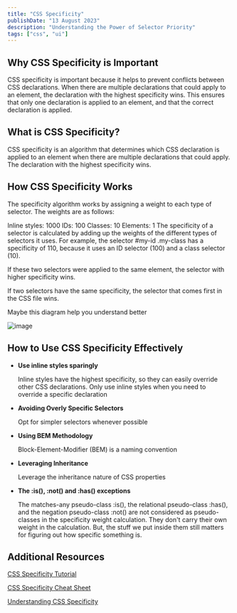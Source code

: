 ```yaml
---
title: "CSS Specificity"
publishDate: "13 August 2023"
description: "Understanding the Power of Selector Priority"
tags: ["css", "ui"]
---
```



## Why CSS Specificity is Important

CSS specificity is important because it helps to prevent conflicts between CSS declarations. When there are multiple declarations that could apply to an element, the declaration with the highest specificity wins. This ensures that only one declaration is applied to an element, and that the correct declaration is applied.


## What is CSS Specificity?

CSS specificity is an algorithm that determines which CSS declaration is applied to an element when there are multiple declarations that could apply. The declaration with the highest specificity wins.

## How CSS Specificity Works

The specificity algorithm works by assigning a weight to each type of selector. The weights are as follows:

Inline styles: 1000
IDs: 100
Classes: 10
Elements: 1
The specificity of a selector is calculated by adding up the weights of the different types of selectors it uses. For example, the selector #my-id .my-class has a specificity of 110, because it uses an ID selector (100) and a class selector (10).

If these two selectors were applied to the same element, the selector with higher specificity wins.

If two selectors have the same specificity, the selector that comes first in the CSS file wins.

Maybe this diagram help you understand better

<Image src={cssSpe1} alt="image" quality="max" />

## How to Use CSS Specificity Effectively

- **Use inline styles sparingly**

	Inline styles have the highest specificity, so they can easily override other CSS declarations. Only use inline styles when you need to override a specific declaration

- **Avoiding Overly Specific Selectors**

	Opt for simpler selectors whenever possible

- **Using BEM Methodology**

	Block-Element-Modifier (BEM) is a naming convention

- **Leveraging Inheritance**

	Leverage the inheritance nature of CSS properties

- **The :is(), :not() and :has() exceptions**

	The matches-any pseudo-class :is(), the relational pseudo-class :has(), and the negation pseudo-class :not() are not considered as pseudo-classes in the specificity weight calculation. They don't carry their own weight in the calculation. But, the stuff we put inside them still matters for figuring out how specific something is.

## Additional Resources


<a class="link block" href="https://www.w3schools.com/css/css_specificity.asp">CSS Specificity Tutorial</a> 

<a class="link block" href="https://css-tricks.com/specifics-on-css-specificity/">CSS Specificity Cheat Sheet</a>


<a class="link block" href="https://developer.mozilla.org/en-US/docs/Web/CSS/Specificity">Understanding CSS Specificity</a>